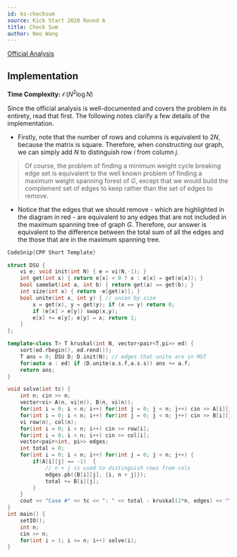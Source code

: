 ```yaml
---
id: ks-checksum
source: Kick Start 2020 Round A
title: Check Sum 
author: Neo Wang
---
```


[Official Analysis](https://codingcompetitions.withgoogle.com/kickstart/round/0000000000436140/000000000068c2c3#analysis)

## Implementation

**Time Complexity:** $\mathcal{O}(N^2\log N)$

Since the official analysis is well-documented and covers the problem in its
entirety, read that first. The following notes clarify a few details of the
implementation.

- Firstly, note that the number of rows and columns is equivalent to $2N$,
  because the matrix is square. Therefore, when constructing our graph, we can
  simply add $N$ to distinguish row $i$ from column $j$.

> Of course, the problem of finding a minimum weight cycle breaking edge set is
> equivalent to the well known problem of finding a maximum weight spanning
> forest of $G$, except that we would build the complement set of edges to keep
> rather than the set of edges to remove.

- Notice that the edges that we should remove - which are highlighted in the
  diagram in red - are equivalent to any edges that are not included in the
  maximum spanning tree of graph $G$. Therefore, our answer is equivalent to the
  difference between the total sum of all the edges and the those that are in
  the maximum spanning tree.

<LanguageSection>

<CPPSection>

```cpp
CodeSnip{CPP Short Template}

struct DSU {
	vi e; void init(int N) { e = vi(N,-1); }
	int get(int x) { return e[x] < 0 ? x : e[x] = get(e[x]); }
	bool sameSet(int a, int b) { return get(a) == get(b); }
	int size(int x) { return -e[get(x)]; }
	bool unite(int x, int y) { // union by size
		x = get(x), y = get(y); if (x == y) return 0;
		if (e[x] > e[y]) swap(x,y);
		e[x] += e[y]; e[y] = x; return 1;
	}
};

template<class T> T kruskal(int N, vector<pair<T,pi>> ed) {
	sort(ed.rbegin(), ed.rend());
	T ans = 0; DSU D; D.init(N); // edges that unite are in MST
	for(auto a : ed) if (D.unite(a.s.f,a.s.s)) ans += a.f;
	return ans;
}

void solve(int tc) {
	int n; cin >> n;
	vector<vi> A(n, vi(n)), B(n, vi(n));
	for(int i = 0; i < n; i++) for(int j = 0; j < n; j++) cin >> A[i][j];
	for(int i = 0; i < n; i++) for(int j = 0; j < n; j++) cin >> B[i][j];
	vi row(n), col(n);
	for(int i = 0; i < n; i++) cin >> row[i];
	for(int i = 0; i < n; i++) cin >> col[i];
	vector<pair<int, pi>> edges;
	int total = 0;
	for(int i = 0; i < n; i++) for(int j = 0; j < n; j++) {
		if(A[i][j] == -1)  {
			// n + j is used to distinguish rows from cols
			edges.pb({B[i][j], {i, n + j}});
			total += B[i][j];
		}
	}
	cout << "Case #" << tc << ": " << total - kruskal(2*n, edges) << "\n";
}
int main() {
	setIO();
	int n;
	cin >> n;
	for(int i = 1; i <= n; i++) solve(i);
}
```

</CPPSection>

</LanguageSection>
